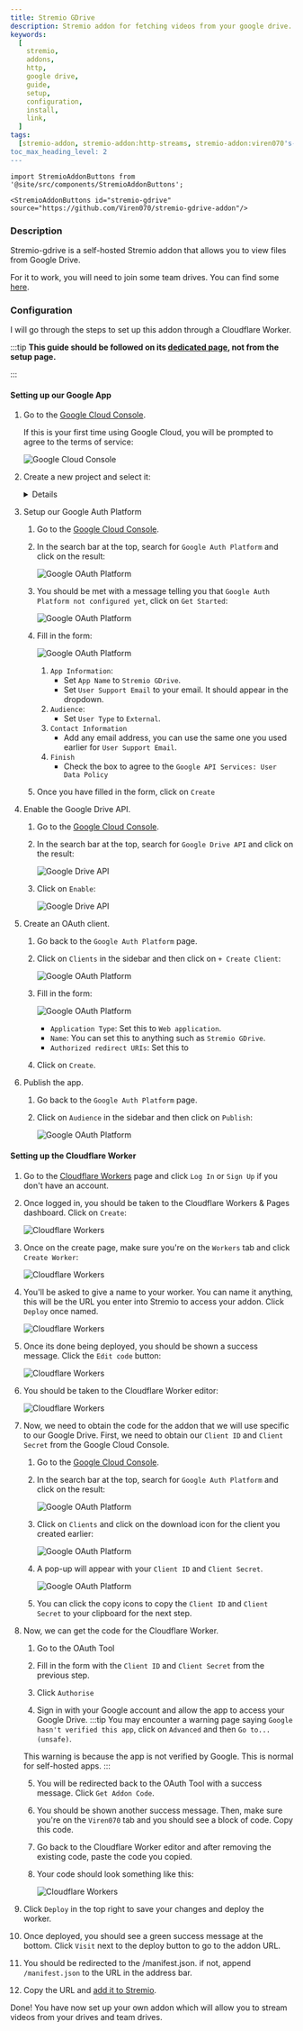 ```yaml
---
title: Stremio GDrive
description: Stremio addon for fetching videos from your google drive.
keywords:
  [
    stremio,
    addons,
    http,
    google drive,
    guide,
    setup,
    configuration,
    install,
    link,
  ]
tags:
  [stremio-addon, stremio-addon:http-streams, stremio-addon:viren070's-addons]
toc_max_heading_level: 2
---
```



```mdx-code-block
import StremioAddonButtons from '@site/src/components/StremioAddonButtons';

<StremioAddonButtons id="stremio-gdrive" source="https://github.com/Viren070/stremio-gdrive-addon"/>
```

<h3>Description</h3>

Stremio-gdrive is a self-hosted Stremio addon that allows you to view files from Google Drive.

For it to work, you will need to join some team drives. You can find some [here](https://t.me/s/teamdrives).

<h3>Configuration</h3>I will go through the steps to set up this addon through a
Cloudflare Worker.

:::tip
**This guide should be followed on its [dedicated page](/stremio/addons/stremio-gdrive), not from the setup page.**

:::

<h4>Setting up our Google App</h4>

1. Go to the [Google Cloud Console](https://console.cloud.google.com/).

   If this is your first time using Google Cloud, you will be prompted to agree to the terms of service:

   ![Google Cloud Console](/img/stremio/gdrive/google_cloud_onboarding.png)

2. Create a new project and select it:

   <Details summary="How?">

   1. Click on `Select a project` in the top left:

      ![Create a new project](/img/stremio/gdrive/google_cloud_create_project_1.png)

   2. Click on `New Project`:

      ![Create a new project](/img/stremio/gdrive/google_cloud_create_project_2.png)

   3. Enter a project name and click on `Create`:

      ![Create a new project](/img/stremio/gdrive/google_cloud_create_project_3.png)

      - The project name can be anything you want, e.g., `Stremio-Gdrive`. Leave the `Organization` field blank.

   4. Once the project has been created, you will get a notification:

      ![Create a new project](/img/stremio/gdrive/google_cloud_create_project_4.png)

      - Click `Select Project`.

      :::note
      You may also use the same dropdown from step i to select the project.
      :::

   </Details>

3. Setup our Google Auth Platform

   1. Go to the [Google Cloud Console](https://console.cloud.google.com/).
   2. In the search bar at the top, search for `Google Auth Platform` and click on the result:

      ![Google OAuth Platform](/img/stremio/gdrive/google_cloud_oauth_search_results.png)

   3. You should be met with a message telling you that `Google Auth Platform not configured yet`, click on `Get Started`:

      ![Google OAuth Platform](/img/stremio/gdrive/google_auth_platform_0.png)

   4. Fill in the form:

      ![Google OAuth Platform](/img/stremio/gdrive/google_auth_platform_1.png)

      1. `App Information`:
         - Set `App Name` to `Stremio GDrive`.
         - Set `User Support Email` to your email. It should appear in the dropdown.
      2. `Audience`:
         - Set `User Type` to `External`.
      3. `Contact Information`
         - Add any email address, you can use the same one you used earlier for `User Support Email`.
      4. `Finish`
         - Check the box to agree to the `Google API Services: User Data Policy`

   5. Once you have filled in the form, click on `Create`

4. Enable the Google Drive API.

   1. Go to the [Google Cloud Console](https://console.cloud.google.com/).
   2. In the search bar at the top, search for `Google Drive API` and click on the result:

      ![Google Drive API](/img/stremio/gdrive/google_cloud_gdrive_api_search_results.png)

   3. Click on `Enable`:

      ![Google Drive API](/img/stremio/gdrive/google_cloud_gdrive_api.png)

5. Create an OAuth client.

   1. Go back to the `Google Auth Platform` page.
   2. Click on `Clients` in the sidebar and then click on `+ Create Client`:

      ![Google OAuth Platform](/img/stremio/gdrive/google_cloud_auth_platform_clients.png)

   3. Fill in the form:

      ![Google OAuth Platform](/img/stremio/gdrive/google_cloud_auth_platform_clients_form.png)

      - `Application Type`: Set this to `Web application`.
      - `Name`: You can set this to anything such as `Stremio GDrive`.
      - `Authorized redirect URIs`: Set this to <CallBackUrl />

   4. Click on `Create`.

6. Publish the app.

   1. Go back to the `Google Auth Platform` page.
   2. Click on `Audience` in the sidebar and then click on `Publish`:

      ![Google OAuth Platform](/img/stremio/gdrive/google_cloud_auth_platform_publish.png)

<h4>Setting up the Cloudflare Worker</h4>

1. Go to the [Cloudflare Workers](https://workers.cloudflare.com/) page and click `Log In` or `Sign Up` if you don't have an account.

2. Once logged in, you should be taken to the Cloudflare Workers & Pages dashboard. Click on `Create`:

   ![Cloudflare Workers](/img/stremio/gdrive/cloudflare_workers_pages_overview.png)

3. Once on the create page, make sure you're on the `Workers` tab and click `Create Worker`:

   ![Cloudflare Workers](/img/stremio/gdrive/cloudflare_create_an_application_workers.png)

4. You'll be asked to give a name to your worker. You can name it anything, this will be the URL you enter into Stremio to access your addon. Click `Deploy` once named.

   ![Cloudflare Workers](/img/stremio/gdrive/cloudflare_create_a_worker.png)

5. Once its done being deployed, you should be shown a success message. Click the `Edit code` button:

   ![Cloudflare Workers](/img/stremio/gdrive/cloudflare_create_a_worker_success.png)

6. You should be taken to the Cloudflare Worker editor:

   ![Cloudflare Workers](/img/stremio/gdrive/cloudflare_worker_editor.png)

7. Now, we need to obtain the code for the addon that we will use specific to our Google Drive.
   First, we need to obtain our `Client ID` and `Client Secret` from the Google Cloud Console.

   1. Go to the [Google Cloud Console](https://console.cloud.google.com/).

   2. In the search bar at the top, search for `Google Auth Platform` and click on the result:

      ![Google OAuth Platform](/img/stremio/gdrive/google_cloud_oauth_search_results.png)

   3. Click on `Clients` and click on the download icon for the client you created earlier:

      ![Google OAuth Platform](/img/stremio/gdrive/google_auth_platform_clients_download.png)

   4. A pop-up will appear with your `Client ID` and `Client Secret`.

      ![Google OAuth Platform](/img/stremio/gdrive/google_auth_platform_clients_download_menu.png)

   5. You can click the copy icons to copy the `Client ID` and `Client Secret` to your clipboard for the next step.

8. Now, we can get the code for the Cloudflare Worker.

   1. Go to the <Link to="/oauth/google" target="_blank" >OAuth Tool</Link>

   2. Fill in the form with the `Client ID` and `Client Secret` from the previous step.

   3. Click `Authorise`

   4. Sign in with your Google account and allow the app to access your Google Drive.
      :::tip
      You may encounter a warning page saying `Google hasn't verified this app`, click on `Advanced` and then `Go to... (unsafe)`.

   This warning is because the app is not verified by Google. This is normal for self-hosted apps.
   :::

   5. You will be redirected back to the OAuth Tool with a success message. Click `Get Addon Code`.

   6. You should be shown another success message. Then, make sure you're on the `Viren070` tab and you should see a block of code. Copy this code.
   7. Go back to the Cloudflare Worker editor and after removing the existing code, paste the code you copied.

   8. Your code should look something like this:

      ![Cloudflare Workers](/img/stremio/gdrive/cloudflare_finished_worker_script.png)

9. Click `Deploy` in the top right to save your changes and deploy the worker.

10. Once deployed, you should see a green success message at the bottom. Click `Visit` next to the deploy button to go to the addon URL.

11. You should be redirected to the /manifest.json. if not, append `/manifest.json` to the URL in the address bar.

12. Copy the URL and [add it to Stremio](/stremio/faq#how-do-i-install-an-addon-manually).

Done! You have now set up your own addon which will allow you to stream videos from your drives and team drives.

